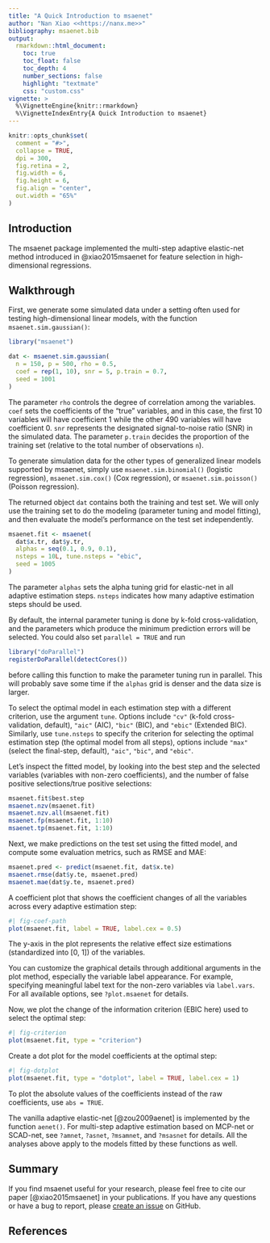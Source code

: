 ```yaml
---
title: "A Quick Introduction to msaenet"
author: "Nan Xiao <<https://nanx.me>>"
bibliography: msaenet.bib
output:
  rmarkdown::html_document:
    toc: true
    toc_float: false
    toc_depth: 4
    number_sections: false
    highlight: "textmate"
    css: "custom.css"
vignette: >
  %\VignetteEngine{knitr::rmarkdown}
  %\VignetteIndexEntry{A Quick Introduction to msaenet}
---
```


```r
knitr::opts_chunk$set(
  comment = "#>",
  collapse = TRUE,
  dpi = 300,
  fig.retina = 2,
  fig.width = 6,
  fig.height = 6,
  fig.align = "center",
  out.width = "65%"
)
```

## Introduction

The msaenet package implemented the multi-step adaptive elastic-net method
introduced in @xiao2015msaenet for feature selection in high-dimensional regressions.

## Walkthrough

First, we generate some simulated data under a setting often used for testing
high-dimensional linear models, with the function `msaenet.sim.gaussian()`:

```r
library("msaenet")
```

```r
dat <- msaenet.sim.gaussian(
  n = 150, p = 500, rho = 0.5,
  coef = rep(1, 10), snr = 5, p.train = 0.7,
  seed = 1001
)
```

The parameter `rho` controls the degree of correlation among the variables.
`coef` sets the coefficients of the "true" variables, and in this case,
the first 10 variables will have coefficient 1 while the other 490 variables
will have coefficient 0. `snr` represents the designated signal-to-noise ratio
(SNR) in the simulated data. The parameter `p.train` decides the proportion of
the training set (relative to the total number of observations `n`).

To generate simulation data for the other types of generalized linear models
supported by msaenet, simply use `msaenet.sim.binomial()` (logistic regression),
`msaenet.sim.cox()` (Cox regression), or `msaenet.sim.poisson()` (Poisson regression).

The returned object `dat` contains both the training and test set. We will only
use the training set to do the modeling (parameter tuning and model fitting),
and then evaluate the model's performance on the test set independently.

```r
msaenet.fit <- msaenet(
  dat$x.tr, dat$y.tr,
  alphas = seq(0.1, 0.9, 0.1),
  nsteps = 10L, tune.nsteps = "ebic",
  seed = 1005
)
```

The parameter `alphas` sets the alpha tuning grid for elastic-net in all
adaptive estimation steps. `nsteps` indicates how many adaptive estimation steps
should be used.

By default, the internal parameter tuning is done by k-fold cross-validation,
and the parameters which produce the minimum prediction errors will be selected.
You could also set `parallel = TRUE` and run

```r
library("doParallel")
registerDoParallel(detectCores())
```

before calling this function to make the parameter tuning run in parallel.
This will probably save some time if the `alphas` grid is denser and the
data size is larger.

To select the optimal model in each estimation step with a different criterion,
use the argument `tune`. Options include `"cv"` (k-fold cross-validation, default),
`"aic"` (AIC), `"bic"` (BIC), and `"ebic"` (Extended BIC).
Similarly, use `tune.nsteps` to specify the criterion for selecting the optimal
estimation step (the optimal model from all steps), options include
`"max"` (select the final-step, default), `"aic"`, `"bic"`, and `"ebic"`.

Let's inspect the fitted model, by looking into the best step and the selected
variables (variables with non-zero coefficients), and the number of
false positive selections/true positive selections:

```r
msaenet.fit$best.step
msaenet.nzv(msaenet.fit)
msaenet.nzv.all(msaenet.fit)
msaenet.fp(msaenet.fit, 1:10)
msaenet.tp(msaenet.fit, 1:10)
```

Next, we make predictions on the test set using the fitted model,
and compute some evaluation metrics, such as RMSE and MAE:

```r
msaenet.pred <- predict(msaenet.fit, dat$x.te)
msaenet.rmse(dat$y.te, msaenet.pred)
msaenet.mae(dat$y.te, msaenet.pred)
```

A coefficient plot that shows the coefficient changes of all the variables
across every adaptive estimation step:

```r
#| fig-coef-path
plot(msaenet.fit, label = TRUE, label.cex = 0.5)
```

The y-axis in the plot represents the relative effect size estimations
(standardized into [0, 1]) of the variables.

You can customize the graphical details through additional arguments in the
plot method, especially the variable label appearance. For example, specifying
meaningful label text for the non-zero variables via `label.vars`.
For all available options, see `?plot.msaenet` for details.

Now, we plot the change of the information criterion (EBIC here) used to
select the optimal step:

```r
#| fig-criterion
plot(msaenet.fit, type = "criterion")
```

Create a dot plot for the model coefficients at the optimal step:

```r
#| fig-dotplot
plot(msaenet.fit, type = "dotplot", label = TRUE, label.cex = 1)
```

To plot the absolute values of the coefficients instead of the raw coefficients,
use `abs = TRUE`.

The vanilla adaptive elastic-net [@zou2009aenet] is implemented by the function
`aenet()`. For multi-step adaptive estimation based on MCP-net or SCAD-net,
see `?amnet`, `?asnet`, `?msamnet`, and `?msasnet` for details.
All the analyses above apply to the models fitted by these functions as well.

## Summary

If you find msaenet useful for your research, please feel free to cite our paper
[@xiao2015msaenet] in your publications. If you have any questions or have a bug to report,
please [create an issue](https://github.com/nanxstats/msaenet/issues) on GitHub.

## References
